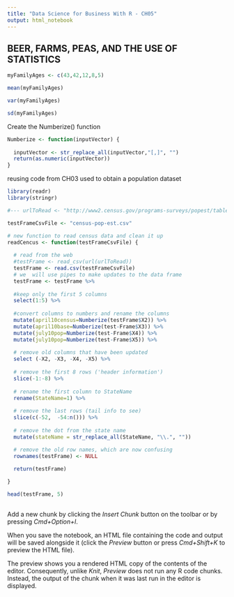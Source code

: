```yaml
---
title: "Data Science for Business With R - CH05"
output: html_notebook
---
```


## BEER, FARMS, PEAS, AND THE USE OF STATISTICS

```r
myFamilyAges <- c(43,42,12,8,5)

mean(myFamilyAges)

var(myFamilyAges)

sd(myFamilyAges)
```
Create the Numberize() function

```r
Numberize <- function(inputVector) {
  
  inputVector <- str_replace_all(inputVector,"[,]", "")
  return(as.numeric(inputVector))
}
```




reusing code from CH03 used to obtain a population dataset

```r
library(readr)
library(stringr)

#--- urlToRead <- "http://www2.census.gov/programs-surveys/popest/tables/2010-2011/state/totals/nst-est2011-01.csv"

testFrameCsvFile <- "census-pop-est.csv"

# new function to read census data and clean it up
readCencus <- function(testFrameCsvFile) {
  
  # read from the web
  #testFrame <- read_csv(url(urlToRead))
  testFrame <- read.csv(testFrameCsvFile)
  # we  will use pipes to make updates to the data frame  
  testFrame <- testFrame %>%
  
  #keep only the first 5 columns
  select(1:5) %>% 
  
  #convert columns to numbers and rename the columns
  mutate(april10census=Numberize(testFrame$X2)) %>%
  mutate(april10base=Numberize(test-Frame$X3)) %>%
  mutate(july10pop=Numberize(test-Frame$X4)) %>%
  mutate(july10pop=Numberize(test-Frame$X5)) %>%
  
  # remove old columns that have been updated
  select (-X2, -X3, -X4, -X5) %>%
  
  # remove the first 8 rows ('header information')
  slice(-1:-8) %>%
  
  # rename the first column to StateName
  rename(StateName=1) %>%
  
  # remove the last rows (tail info to see)
  slice(c(-52,  -54:n())) %>%
  
  # remove the dot from the state name
  mutate(stateName = str_replace_all(StateName, "\\.", ""))

  # remove the old row names, which are now confusing
  rownames(testFrame) <- NULL
  
  return(testFrame)

}

head(testFrame, 5)
     
```

Add a new chunk by clicking the *Insert Chunk* button on the toolbar or by pressing *Cmd+Option+I*.

When you save the notebook, an HTML file containing the code and output will be saved alongside it (click the *Preview* button or press *Cmd+Shift+K* to preview the HTML file). 

The preview shows you a rendered HTML copy of the contents of the editor. Consequently, unlike *Knit*, *Preview* does not run any R code chunks. Instead, the output of the chunk when it was last run in the editor is displayed.

